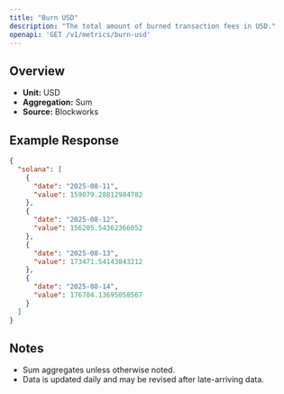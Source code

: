 ```yaml
---
title: "Burn USD"
description: "The total amount of burned transaction fees in USD."
openapi: 'GET /v1/metrics/burn-usd'
---
```


## Overview

- **Unit:** USD
- **Aggregation:** Sum
- **Source:** Blockworks

## Example Response

```json
{
  "solana": [
    {
      "date": "2025-08-11",
      "value": 159079.28812984782
    },
    {
      "date": "2025-08-12",
      "value": 156205.54362366052
    },
    {
      "date": "2025-08-13",
      "value": 173471.54143843212
    },
    {
      "date": "2025-08-14",
      "value": 176704.13695058567
    }
  ]
}
```

## Notes
- Sum aggregates unless otherwise noted.
- Data is updated daily and may be revised after late-arriving data.
